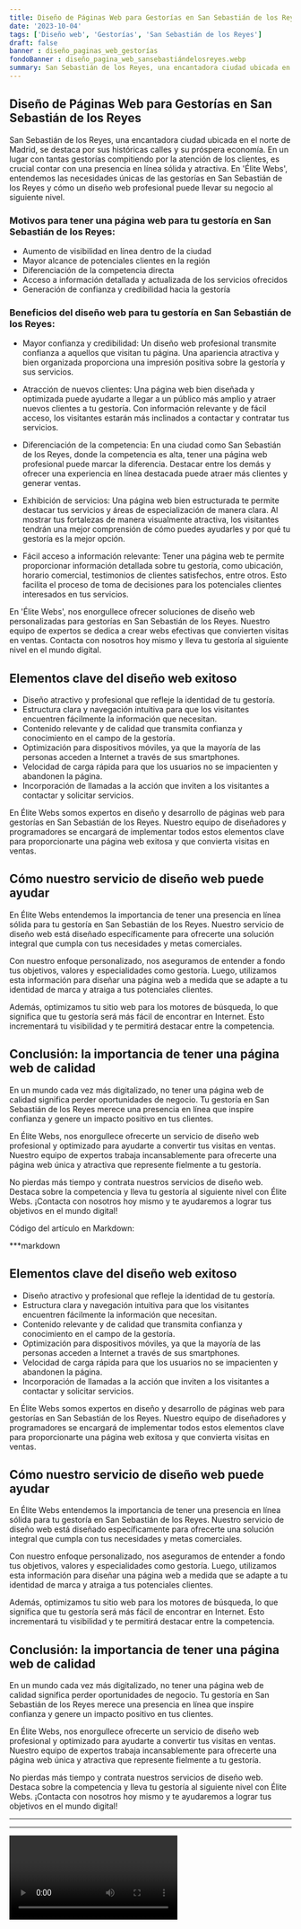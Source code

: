 ```yaml
---
title: Diseño de Páginas Web para Gestorías en San Sebastián de los Reyes
date: '2023-10-04'
tags: ['Diseño web', 'Gestorías', 'San Sebastián de los Reyes']
draft: false
banner : diseño_paginas_web_gestorías
fondoBanner : diseño_pagina_web_sansebastiándelosreyes.webp
summary: San Sebastián de los Reyes, una encantadora ciudad ubicada en el norte de Madrid, se destaca por sus históricas calles y su próspera economía. En un lugar con tantas gestorías compitiendo por la atención de los clientes, es crucial contar con una presencia en línea sólida y atractiva. En 'Élite Webs', entendemos las necesidades únicas de las gestorías en San Sebastián de los Reyes y cómo un diseño web profesional puede llevar su negocio al siguiente nivel.
---
```


## Diseño de Páginas Web para Gestorías en San Sebastián de los Reyes

San Sebastián de los Reyes, una encantadora ciudad ubicada en el norte de Madrid, se destaca por sus históricas calles y su próspera economía. En un lugar con tantas gestorías compitiendo por la atención de los clientes, es crucial contar con una presencia en línea sólida y atractiva. En 'Élite Webs', entendemos las necesidades únicas de las gestorías en San Sebastián de los Reyes y cómo un diseño web profesional puede llevar su negocio al siguiente nivel.

### Motivos para tener una página web para tu gestoría en San Sebastián de los Reyes:

- Aumento de visibilidad en línea dentro de la ciudad
- Mayor alcance de potenciales clientes en la región
- Diferenciación de la competencia directa
- Acceso a información detallada y actualizada de los servicios ofrecidos
- Generación de confianza y credibilidad hacia la gestoría

### Beneficios del diseño web para tu gestoría en San Sebastián de los Reyes:

- Mayor confianza y credibilidad: Un diseño web profesional transmite confianza a aquellos que visitan tu página. Una apariencia atractiva y bien organizada proporciona una impresión positiva sobre la gestoría y sus servicios.

- Atracción de nuevos clientes: Una página web bien diseñada y optimizada puede ayudarte a llegar a un público más amplio y atraer nuevos clientes a tu gestoría. Con información relevante y de fácil acceso, los visitantes estarán más inclinados a contactar y contratar tus servicios.

- Diferenciación de la competencia: En una ciudad como San Sebastián de los Reyes, donde la competencia es alta, tener una página web profesional puede marcar la diferencia. Destacar entre los demás y ofrecer una experiencia en línea destacada puede atraer más clientes y generar ventas.

- Exhibición de servicios: Una página web bien estructurada te permite destacar tus servicios y áreas de especialización de manera clara. Al mostrar tus fortalezas de manera visualmente atractiva, los visitantes tendrán una mejor comprensión de cómo puedes ayudarles y por qué tu gestoría es la mejor opción.

- Fácil acceso a información relevante: Tener una página web te permite proporcionar información detallada sobre tu gestoría, como ubicación, horario comercial, testimonios de clientes satisfechos, entre otros. Esto facilita el proceso de toma de decisiones para los potenciales clientes interesados en tus servicios.

En 'Élite Webs', nos enorgullece ofrecer soluciones de diseño web personalizadas para gestorías en San Sebastián de los Reyes. Nuestro equipo de expertos se dedica a crear webs efectivas que convierten visitas en ventas. Contacta con nosotros hoy mismo y lleva tu gestoría al siguiente nivel en el mundo digital.

<GifSeo />

<Cta />

## Elementos clave del diseño web exitoso

- Diseño atractivo y profesional que refleje la identidad de tu gestoría.
- Estructura clara y navegación intuitiva para que los visitantes encuentren fácilmente la información que necesitan.
- Contenido relevante y de calidad que transmita confianza y conocimiento en el campo de la gestoría.
- Optimización para dispositivos móviles, ya que la mayoría de las personas acceden a Internet a través de sus smartphones.
- Velocidad de carga rápida para que los usuarios no se impacienten y abandonen la página.
- Incorporación de llamadas a la acción que inviten a los visitantes a contactar y solicitar servicios.

En Élite Webs somos expertos en diseño y desarrollo de páginas web para gestorías en San Sebastián de los Reyes. Nuestro equipo de diseñadores y programadores se encargará de implementar todos estos elementos clave para proporcionarte una página web exitosa y que convierta visitas en ventas.

## Cómo nuestro servicio de diseño web puede ayudar

En Élite Webs entendemos la importancia de tener una presencia en línea sólida para tu gestoría en San Sebastián de los Reyes. Nuestro servicio de diseño web está diseñado específicamente para ofrecerte una solución integral que cumpla con tus necesidades y metas comerciales.

Con nuestro enfoque personalizado, nos aseguramos de entender a fondo tus objetivos, valores y especialidades como gestoría. Luego, utilizamos esta información para diseñar una página web a medida que se adapte a tu identidad de marca y atraiga a tus potenciales clientes.

Además, optimizamos tu sitio web para los motores de búsqueda, lo que significa que tu gestoría será más fácil de encontrar en Internet. Esto incrementará tu visibilidad y te permitirá destacar entre la competencia.

## Conclusión: la importancia de tener una página web de calidad

En un mundo cada vez más digitalizado, no tener una página web de calidad significa perder oportunidades de negocio. Tu gestoría en San Sebastián de los Reyes merece una presencia en línea que inspire confianza y genere un impacto positivo en tus clientes.

En Élite Webs, nos enorgullece ofrecerte un servicio de diseño web profesional y optimizado para ayudarte a convertir tus visitas en ventas. Nuestro equipo de expertos trabaja incansablemente para ofrecerte una página web única y atractiva que represente fielmente a tu gestoría.

No pierdas más tiempo y contrata nuestros servicios de diseño web. Destaca sobre la competencia y lleva tu gestoría al siguiente nivel con Élite Webs. ¡Contacta con nosotros hoy mismo y te ayudaremos a lograr tus objetivos en el mundo digital!

Código del artículo en Markdown:

***markdown
## Elementos clave del diseño web exitoso

- Diseño atractivo y profesional que refleje la identidad de tu gestoría.
- Estructura clara y navegación intuitiva para que los visitantes encuentren fácilmente la información que necesitan.
- Contenido relevante y de calidad que transmita confianza y conocimiento en el campo de la gestoría.
- Optimización para dispositivos móviles, ya que la mayoría de las personas acceden a Internet a través de sus smartphones.
- Velocidad de carga rápida para que los usuarios no se impacienten y abandonen la página.
- Incorporación de llamadas a la acción que inviten a los visitantes a contactar y solicitar servicios.

En Élite Webs somos expertos en diseño y desarrollo de páginas web para gestorías en San Sebastián de los Reyes. Nuestro equipo de diseñadores y programadores se encargará de implementar todos estos elementos clave para proporcionarte una página web exitosa y que convierta visitas en ventas.

## Cómo nuestro servicio de diseño web puede ayudar

En Élite Webs entendemos la importancia de tener una presencia en línea sólida para tu gestoría en San Sebastián de los Reyes. Nuestro servicio de diseño web está diseñado específicamente para ofrecerte una solución integral que cumpla con tus necesidades y metas comerciales.

Con nuestro enfoque personalizado, nos aseguramos de entender a fondo tus objetivos, valores y especialidades como gestoría. Luego, utilizamos esta información para diseñar una página web a medida que se adapte a tu identidad de marca y atraiga a tus potenciales clientes.

Además, optimizamos tu sitio web para los motores de búsqueda, lo que significa que tu gestoría será más fácil de encontrar en Internet. Esto incrementará tu visibilidad y te permitirá destacar entre la competencia.

## Conclusión: la importancia de tener una página web de calidad

En un mundo cada vez más digitalizado, no tener una página web de calidad significa perder oportunidades de negocio. Tu gestoría en San Sebastián de los Reyes merece una presencia en línea que inspire confianza y genere un impacto positivo en tus clientes.

En Élite Webs, nos enorgullece ofrecerte un servicio de diseño web profesional y optimizado para ayudarte a convertir tus visitas en ventas. Nuestro equipo de expertos trabaja incansablemente para ofrecerte una página web única y atractiva que represente fielmente a tu gestoría.

No pierdas más tiempo y contrata nuestros servicios de diseño web. Destaca sobre la competencia y lleva tu gestoría al siguiente nivel con Élite Webs. ¡Contacta con nosotros hoy mismo y te ayudaremos a lograr tus objetivos en el mundo digital!
***
***

<Video />

<CtaBot job='Gestorías' city='San Sebastián de los Reyes'/>

<Gmaps query='San Sebastián de los Reyes+españa+maps' />